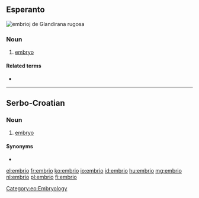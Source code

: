 ==Esperanto==
[[Image:Wrinkledfrog embryos.jpg|thumb|embrioj de ''Glandirana rugosa'']]
{{wikipedia|lang=eo}}

===Noun===
{{eo-noun}}
# [[embryo]]

====Related terms====
* {{l|eo|embriologio|gloss=[[embryology]]}}

[[Category:eo:Embryology]]
----

==Serbo-Croatian==

===Noun===
{{sh-noun|g=m|r|ембрио}}

# [[embryo]]

====Synonyms====
* {{l|sh|embrion}}

[[el:embrio]]
[[fr:embrio]]
[[ko:embrio]]
[[io:embrio]]
[[id:embrio]]
[[hu:embrio]]
[[mg:embrio]]
[[nl:embrio]]
[[pl:embrio]]
[[fi:embrio]]